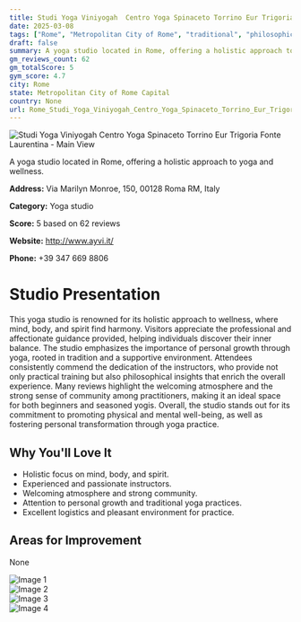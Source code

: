 ```yaml
---
title: Studi Yoga Viniyogah  Centro Yoga Spinaceto Torrino Eur Trigoria Fonte Laurentina
date: 2025-03-08
tags: ["Rome", "Metropolitan City of Rome", "traditional", "philosophical", "therapeutic", "welcoming", "holistic", "Rome"]  
draft: false
summary: A yoga studio located in Rome, offering a holistic approach to yoga and wellness.
gm_reviews_count: 62
gm_totalScore: 5
gym_score: 4.7
city: Rome
state: Metropolitan City of Rome Capital
country: None
url: Rome_Studi_Yoga_Viniyogah_Centro_Yoga_Spinaceto_Torrino_Eur_Trigoria_Fonte_Laurentina
---
```


<div className="aspect-[16/9] relative my-8">
  <img 
    src="https://lh5.googleusercontent.com/p/AF1QipN4aYO7LHe2qvoEYA8YP49gtt0-appc4l9EN6R6=w1920-h1080-k-no"
    alt="Studi Yoga Viniyogah  Centro Yoga Spinaceto Torrino Eur Trigoria Fonte Laurentina - Main View"
    className="object-cover absolute inset-0 w-full h-full rounded-lg"
  />
</div>

A yoga studio located in Rome, offering a holistic approach to yoga and wellness.

**Address:** Via Marilyn Monroe, 150, 00128 Roma RM, Italy

**Category:** Yoga studio

**Score:** 5 based on 62 reviews

**Website:** http://www.ayvi.it/

**Phone:** +39 347 669 8806

# Studio Presentation

This yoga studio is renowned for its holistic approach to wellness, where mind, body, and spirit find harmony. Visitors appreciate the professional and affectionate guidance provided, helping individuals discover their inner balance. The studio emphasizes the importance of personal growth through yoga, rooted in tradition and a supportive environment. Attendees consistently commend the dedication of the instructors, who provide not only practical training but also philosophical insights that enrich the overall experience. Many reviews highlight the welcoming atmosphere and the strong sense of community among practitioners, making it an ideal space for both beginners and seasoned yogis. Overall, the studio stands out for its commitment to promoting physical and mental well-being, as well as fostering personal transformation through yoga practice.

## Why You'll Love It

- Holistic focus on mind, body, and spirit.
- Experienced and passionate instructors.
- Welcoming atmosphere and strong community.
- Attention to personal growth and traditional yoga practices.
- Excellent logistics and pleasant environment for practice.

## Areas for Improvement

None

<div className="grid grid-cols-1 xl:grid-cols-2 gap-4 my-8">
<div className="aspect-[4/3] relative"><img src="https://lh5.googleusercontent.com/p/AF1QipOtL8Mk9dmM_r2HcybvawjYZDS9NTpeT8t2vA4b=w1920-h1080-k-no" alt="Image 1" className="object-cover absolute inset-0 w-full h-full rounded-lg" /></div>
<div className="aspect-[4/3] relative"><img src="https://lh5.googleusercontent.com/p/AF1QipPD7Z4Vn3oHfcoRreL2GUsC_EXZtBvDKrklz3RY=w1920-h1080-k-no" alt="Image 2" className="object-cover absolute inset-0 w-full h-full rounded-lg" /></div>
<div className="aspect-[4/3] relative"><img src="https://lh5.googleusercontent.com/p/AF1QipMagBZpx328QoqkS8CkN4n1DV79N8YaNo5oCxgw=w1920-h1080-k-no" alt="Image 3" className="object-cover absolute inset-0 w-full h-full rounded-lg" /></div>
<div className="aspect-[4/3] relative"><img src="https://lh5.googleusercontent.com/p/AF1QipOkpLBOi7zELJoH87MHYbMxT0H4gJWIeV6knhU2=w1920-h1080-k-no" alt="Image 4" className="object-cover absolute inset-0 w-full h-full rounded-lg" /></div>
</div>